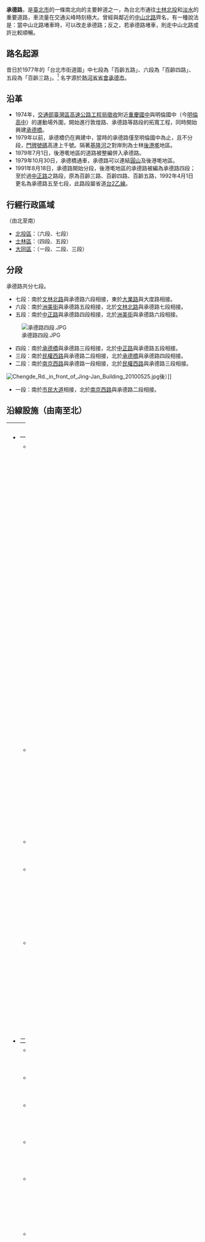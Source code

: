 {{distinguish|承德路 (網站)}}
'''承德路'''，是[[臺北市|臺北市]]的一條南北向的主要幹道之一，為台北市通往[[士林區|士林]][[北投區|北投]]和[[淡水區|淡水]]的重要道路，車流量在交通尖峰時刻極大。曾經與鄰近的[[中山北路_(台北市)|中山北路]]齊名，有一種說法是：當中山北路堵車時，可以改走承德路；反之，若承德路堵車，則走中山北路或許比較順暢。

==路名起源==
昔日於1977年的「台北市街道圖」中七段為「百齡五路」、六段為「百齡四路」、五段為「百齡三路」。<ref>{{Cite web |url=http://gissrv4.sinica.edu.tw/gis/taipei.aspx |title=存档副本 |access-date=2020-01-27 |archive-date=2021-12-19 |archive-url=https://web.archive.org/web/20211219044832/http://gissrv4.sinica.edu.tw/gis/taipei.aspx }}</ref>
名字源於[[熱河省|熱河省]][[省會|省會]][[承德市|承德市]]。

==沿革==
*1974年，[[交通部臺灣區高速公路工程局|交通部臺灣區高速公路工程局]][[徵收|徵收]]附近[[臺北市立重慶國民中學|重慶國中]]與明倫國中（今[[明倫高中|明倫高中]]）的運動場外圍，開始進行敦煌路、承德路等路段的拓寬工程，同時開始興建[[承德橋_(臺北市)|承德橋]]。
*1979年以前，承德橋仍在興建中，當時的承德路僅至明倫國中為止，且不分段，[[門牌號碼|門牌號碼]]高達上千號。隔著[[基隆河|基隆河]]之對岸則為士林[[後港墘|後港墘]]地區。
*1979年7月1日，後港墘地區的道路被整編併入承德路。
*1979年10月30日，承德橋通車，承德路可以連結[[圓山|圓山]]及後港墘地區。
*1991年8月18日，承德路開始分段，後港墘地區的承德路被編為承德路四段；至於過[[中正路|中正路]]之路段，原為百齡三路、百齡四路、百齡五路，1992年4月1日更名為承德路五至七段，此路段屬省道[[台2乙線|台2乙線]]。

==行經行政區域==
（由北至南）
*[[北投區|北投區]]：（六段、七段）
*[[士林區|士林區]]：（四段、五段）
*[[大同區_(臺北市)|大同區]]：（一段、二段、三段）

==分段==
承德路共分七段。

*七段：南於[[文林北路|文林北路]]與承德路六段相接，東於[[大業路|大業路]]與大度路相接。
*六段：南於[[洲美街|洲美街]]與承德路五段相接，北於[[文林北路|文林北路]]與承德路七段相接。
*五段：南於[[中正路_(臺北市)|中正路]]與承德路四段相接，北於[[洲美街|洲美街]]與承德路六段相接。

[[File:承德路四段.JPG|thumb]]

*四段：南於[[承德橋_(臺北市)|承德橋]]與承德路三段相接，北於[[中正路|中正路]]與承德路五段相接。
*三段：南於[[民權西路_(臺北市)|民權西路]]與承德路二段相接，北於[[承德橋|承德橋]]與承德路四段相接。
*二段：南於[[南京西路_(臺北市)|南京西路]]與承德路一段相接，北於[[民權西路_(臺北市)|民權西路]]與承德路三段相接。 

[[File:Chengde_Rd._in_front_of_Jing-Jan_Building_20100525.jpg|thumb]]後）]]

*一段：南於[[市民大道|市民大道]]相接，北於[[南京西路_(臺北市)|南京西路]]與承德路二段相接。

==沿線設施（由南至北）==
{| border="0" cellpadding="5" width="100%"
|----- valign="top"
| width="50%" | || width="50%" | 
|-----
| valign="top" |

*一段
**[[市民大道|市民大道]]口
***[[臺北車站|臺北車站]]（[[市民大道|市民大道]]口）
***[[臺北轉運站|臺北轉運站]]（市民大道口）（市民大道一段209號）
***[[台北市公共自行車租賃系統|台北市公共自行車租賃系統]][[臺北轉運站|臺北轉運站]]（市民大道一段209號）
**[[京站大樓|京站大樓]]
***[[京站時尚廣場|京站時尚廣場]]（1號）
***[[君品酒店|君品酒店]]（3號）
**[[蔡合源宅第|蔡合源宅第]]（72號）
**[[臺北市政府警察局|臺北市政府警察局]]大同分局建成派出所（80號，[[原建成區公所廳舍|原建成區公所廳舍]]）
**貴族大廈（105號）
***[[聯邦商業銀行|聯邦商業銀行]]台北分行（105號1樓）

*二段
**[[建成公園|建成公園]]（平陽街口）
**[[建成公園|建成公園]]地下停車場
**建成大樓（33號，2017年下半年拆除）
**[[臺北市政府消防局|臺北市政府消防局]]建成分隊（35號）
**[[臺北市大同區日新國民小學|臺北市大同區日新國民小學]]（正門位於太原路151號）
**首府經貿大廈
***[[上海商業儲蓄銀行|上海商業儲蓄銀行]]承德分行（77號1樓）
***[[中國生產力中心|中國生產力中心]]臺北承德教育訓練中心（81號B1樓）
***[[東立出版社|東立出版社]]（81號10樓）
***[[台灣東方出版社|台灣東方出版社]]（81號12樓之2）
**[[臺北市立成淵高級中學|臺北市立成淵高級中學]]（235號）
**[[臺北市立成淵高級中學|臺北市立成淵高級中學]]地下停車場
**[[臺灣銀行|臺灣銀行]]承德大樓（206、208號）
**臺灣銀行民權大樓（239號）

*三段
**[[台北市公共自行車租賃系統|台北市公共自行車租賃系統]][[捷運圓山站|捷運圓山站]](2號出口)
**[[三德大飯店|三德大飯店]]（49號）
**[[金車大塚|金車大塚]]（97號）
**[[明倫社會住宅|明倫社會住宅]]（285號）
**[[臺北數位產業園區|臺北數位產業園區]]（287號）
**[[臺北市立明倫高級中學|臺北市立明倫高級中學]]（336號）
| valign="top" |

*四段
**[[臺北市立百齡高級中學|臺北市立百齡高級中學]]（177號）
**[[臺北市立百齡高級中學|臺北市立百齡高級中學]]地下停車場
**[[臺北表演藝術中心|臺北表演藝術中心]][興建中]
*[[士商路|士商路]]口
**[[士林運動中心|士林運動中心]]（[[士商路|士商路]]1號）
**[[台北市公共自行車租賃系統|台北市公共自行車租賃系統]][[士林運動中心|士林運動中心]]站
**承德公園地下停車場
**承德公園

*五段[[File:TW_PHW2b.svg|23px]]
**[[臺北市立士林高級商業職業學校|臺北市立士林高級商業職業學校]]（正門位於[[士商路|士商路]]150號）
**[[交通部公路總局臺北市區監理所|交通部公路總局臺北市區監理所]]士林監理站（80號）
**[[臺北市立兒童新樂園|臺北市立兒童新樂園]](55號)

*六段[[File:TW_PHW2b.svg|23px]]
**大台北花市聯合廣場（449-14號）

*七段[[File:TW_PHW2b.svg|23px]]
**漢諾威馬術俱樂部（143號）
**[[臺北市中華基督教青年會|臺北市中華基督教青年會]]唭哩岸會館（310號）
**立農公園地下停車場
**立農公園
**[[富邦人壽|富邦承德大樓]]（400號，原[[大同公司|大同公司]]北投廠）
|}

==道路設計==
===車道數===
*一段~四段：雙向各四車道，寬度為40米。
*五段：雙向各六車道，北往南其中一線為機車道，60米寬。
*六段：雙向各六車道，北往南其中一線為機車道，60米寬。
*七段（[[文林北路|文林北路]]-[[石牌路_(北投區)|石牌路]]）：雙向各六車道，60米寬，其中一線為機車道。
*七段（[[石牌路_(北投區)|石牌路]]-[[大度路|大度路]]）：雙向各五車道，60米寬。
===號碼===
*一段：單號1~105，雙號2~88。
*二段：單號1~239，雙號2~208。
*三段：單號1~287，雙號2~336。
*四段：單號1~333，雙號2~364。
*五段：單號55   ，雙號2~80。
*六段：單號1~459，雙號2~452。
*七段：單號1~401，雙號2~400。

==參見==
{{portal box|台北|公路}}
*參見[[臺北市主要道路列表|臺北市主要道路列表]]

==外部連結==
{{Commonscat|Chengde Road}}
{{臺北市市區主要道路}}
[[Category:臺北市街道|C承]]